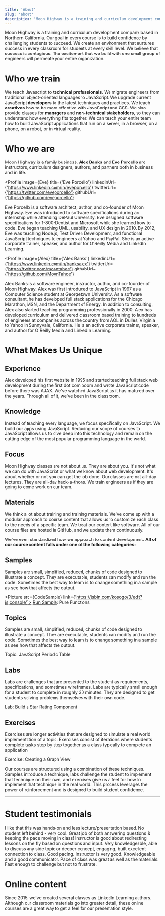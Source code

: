 ```yaml
---
title: 'About'
slug: 'about'
description: 'Moon Highway is a training and curriculum development company based in Northern California. Our goal in every course is to build confidence by challenging students to succeed. We create an environment that nurtures success in every classroom for students at every skill level. We believe that success is contagious. The excitement that we build with one small group of engineers will permeate your entire organization.'
---
```






Moon Highway is a training and curriculum development company based
in Northern California. Our goal in every course is to build confidence by
challenging students to succeed. We create an environment that nurtures
success in every classroom for students at every skill level. We believe
that success is contagious. The excitement that we build with one small
group of engineers will permeate your entire organization.

# Who we train

We teach Javascript to **technical professionals**. We migrate engineers from
traditional object-oriented languages to JavaScript. We upgrade current
JavaScript **developers** to the latest techniques and practices. We teach
**creatives** how to be more effective with JavaScript and CSS. We also provide
classes for **managers** and **non-technical stakeholders**, so they can understand
how everything fits together. We can teach your entire team how to build
JavaScript applications that run on a server, in a browser, on a phone, on a
robot, or in virtual reality.

# Who we are

Moon Highway is a family business. **Alex Banks** and **Eve Porcello** are instructors,
curriculum designers, authors, and partners both in business and in life.

<Profile
  image={Eve}
  title={'Eve Porcello'}
  linkedinUrl={'https://www.linkedin.com/in/eveporcello'}
  twitterUrl={'https://twitter.com/eveporcello'}
  githubUrl={'https://github.com/eveporcello'}
>
  Eve Porcello is a software architect, author, and co-founder of Moon Highway.
  Eve was introduced to software specifications during an internship while
  attending DePaul University. Eve designed software specifications for
  1-800-Dentist and Microsoft while she learned how to code. Eve began teaching
  UML, usability, and UX design in 2010. By 2012, Eve was teaching Node.js, Test
  Driven Development, and functional JavaScript techniques to engineers at Yahoo
  and PayPal. She is an active corporate trainer, speaker, and author for
  O'Reilly Media and LinkedIn Learning.
</Profile>

<Profile
  image={Alex}
  title={'Alex Banks'}
  linkedinUrl={'https://www.linkedin.com/in/banksalex'}
  twitterUrl={'https://twitter.com/moontahoe'}
  githubUrl={'https://github.com/MoonTahoe'}
>
  Alex Banks is a software engineer, instructor, author, and co-founder of Moon
  Highway. Alex was first introduced to JavaScript in 1997 as a Computer Science
  student at Georgetown University. As a software consultant, he has developed
  full stack applications for the Chicago Marathon, MSN, and the Department of
  Energy. In addition to consulting, Alex also started teaching programming
  professionally in 2000. Alex has developed curriculum and delivered classroom
  based training to hundreds of engineers at companies across the country from
  AOL in Dulles, Virginia to Yahoo in Sunnyvale, California. He is an active
  corporate trainer, speaker, and author for O'Reilly Media and LinkedIn
  Learning.
</Profile>

# What Makes Us Unique

## Experience

Alex developed his first website in 1995 and started teaching full stack web
development during the first dot com boom and wrote JavaScript code before
there was AJAX. We've watched JavaScript as it has matured over the years.
Through all of it, we've been in the classroom.

## Knowledge

Instead of teaching every language, we focus specifically on JavaScript.
We build our apps using JavaScript. Reducing our scope of courses to
JavaScript allows us to dive deep into this technology and remain on the
cutting edge of the most popular programming language in the world.

## Focus

Moon Highway classes are not about us. They are about you. It's not what
we can do with JavaScript or what we know about web development. It's
about whether or not you can get the job done. Our classes are not all-day
lectures. They are all-day hack-a-thons. We train engineers as if they are
going to come work on our team.

## Materials

We think a lot about training and training materials. We've come up with a
modular approach to course content that allows us to customize each class
to the needs of a specific team. We treat our content like software. All of
our course files are hosted in GitHub, and we update them continuously.

We've even standardized how we approach to content development.
**All of our course content falls under one of the following categories:**

## Samples

Samples are small, simplified, reduced, chunks of code designed to illustrate a
concept. They are executable, students can modify and run the code. Sometimes
the best way to learn is to change something in a sample as see how that affects
the output.

<Picture src={CodeSample} link={'https://jsbin.com/kosogo/3/edit?js,console'}>
  [Run Sample](https://jsbin.com/kosogo/3/edit?js,console): Pure Functions
</Picture>

## Topics

Samples are small, simplified, reduced, chunks of code designed to illustrate a
concept. They are executable, students can modify and run the code. Sometimes
the best way to learn is to change something in a sample as see how that affects
the output.

<Picture src={Topics}>Topic: JavaScript Periodic Table</Picture>

## Labs

Labs are challenges that are presented to the student as requirements, specifications,
and sometimes wireframes. Labs are typically small enough for a student to complete in
roughly 30 minutes. They are designed to get students solving problems themselves with
their own code.

<Picture src={Labs}>Lab: Build a Star Rating Component</Picture>

## Exercises

Exercises are longer activities that are designed to simulate a real world implementation
of a topic. Exercises consist of iterations where students complete tasks step by step
together as a class typically to complete an application.

<Picture src={Exercises}>Exercise: Creating a Graph View</Picture>

Our courses are structured using a combination of these techniques. Samples introduce a
technique, labs challenge the student to implement that technique on their own, and
exercises give us a feel for how to implement that technique in the real world. This
process leverages the power of reinforcement and is designed to build student confidence.

---

# Student testimonials

<Grid colWidth="350px" marginTop="20px">
  <Testimonial author={'Node.js Kickoff student'}>
    I like that this was hands-on and less lecture/presentation based.
  </Testimonial>
  <Testimonial author={'JavaScript Pro student'}>
    No student left behind - very cool.
  </Testimonial>
  <Testimonial author={'JavaScript Kickoff student'}>
    Great job of both answering questions & keeping the pace moving in class!
  </Testimonial>
  <Testimonial author={'JavaScript Pro student'}>
    Instructor is good about redirecting lessons on the fly based on questions
    and input.
  </Testimonial>
  <Testimonial author={'HTML Foundation student'}>
    Very knowledgeable, able to discuss any side topic or deeper concept,
    engaging, built excellent connection to class. Good pacing.
  </Testimonial>
  <Testimonial author={'JavaScript Pro student'}>
    Instructor is very good. Knowledgeable and a good communicator. Pace of
    class was great as well as the materials. Fast enough to challenge but not
    to frustrate.
  </Testimonial>
</Grid>

# Online content

Since 2015, we’ve created several classes as LinkedIn Learning authors. Although our classroom
materials go into greater detail, these online courses are a great way to get a feel for our
presentation style.

<Grid>
  <Course
    title="Node.js Essential Training"
    image={NodeCourse}
    length="6hr 16min"
    link="https://www.linkedin.com/learning/node-js-essential-training"
  />
  <Course
    title="Learning React"
    image={LearningReactCourse}
    length="1hr 41min"
    link="https://www.linkedin.com/learning/learning-react-js-3"
  />
  <Course
    title="React.js Essential Training"
    image={ReactEssentialCourse}
    length="3hr"
    link="https://www.linkedin.com/learning/react-js-essential-training"
  />
  <Course
    title="Learning React Native"
    image={ReactNativeCourse}
    length="2hr 48min"
    link="https://www.linkedin.com/learning/learning-react-native-2"
  />
  <Course
    title="Learning Redux"
    image={ReduxCourse}
    length="2hr 59min"
    link="https://www.linkedin.com/learning/learning-redux"
  />
  <Course
    title="Learning ECMAScript 6"
    image={es6Course}
    length="1hr 18min"
    link="https://www.linkedin.com/learning/learning-ecmascript-6"
  />
  <Course
    title="Learning GraphQL"
    image={GraphqlCourse}
    length="53min"
    link="https://www.linkedin.com/learning/learning-graphql"
  />
</Grid>
